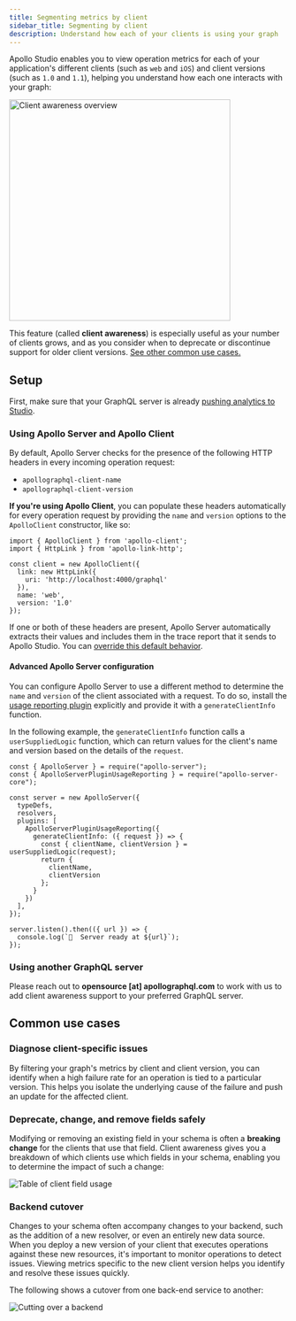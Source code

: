 ```yaml
---
title: Segmenting metrics by client
sidebar_title: Segmenting by client
description: Understand how each of your clients is using your graph
---
```


Apollo Studio enables you to view operation metrics for each of your application's different clients (such as `web` and `iOS`) and client versions (such as `1.0` and `1.1`), helping you understand how each one interacts with your graph:

<img src="../img/client-awareness/overview.jpg" class="screenshot" alt="Client awareness overview" width="400" />

This feature (called **client awareness**) is especially useful as your number of clients grows, and as you consider when to deprecate or discontinue support for older client versions. [See other common use cases.](#common-use-cases)

## Setup

First, make sure that your GraphQL server is already [pushing analytics to Studio](./usage-reporting).

### Using Apollo Server and Apollo Client

By default, Apollo Server checks for the presence of the following HTTP headers in every incoming operation request:

* `apollographql-client-name`
* `apollographql-client-version`

**If you're using Apollo Client**, you can populate these headers automatically for every operation request by providing the `name` and `version` options to the `ApolloClient` constructor, like so:

```js{8-9}
import { ApolloClient } from 'apollo-client';
import { HttpLink } from 'apollo-link-http';

const client = new ApolloClient({
  link: new HttpLink({
    uri: 'http://localhost:4000/graphql'
  }),
  name: 'web',
  version: '1.0'
});
```

If one or both of these headers are present, Apollo Server automatically extracts their values and includes them in the trace report that it sends to Apollo Studio. You can [override this default behavior](#advanced-apollo-server-configuration).

#### Advanced Apollo Server configuration

You can configure Apollo Server to use a different method to determine the `name` and `version` of the client associated with a request. To do so, install the [usage reporting plugin](https://www.apollographql.com/docs/apollo-server/api/plugin/usage-reporting/) explicitly and provide it with a `generateClientInfo` function.

In the following example, the `generateClientInfo` function calls a `userSuppliedLogic` function, which can return values for the client's name and version based on the details of the `request`.

```js{8-14}
const { ApolloServer } = require("apollo-server");
const { ApolloServerPluginUsageReporting } = require("apollo-server-core");

const server = new ApolloServer({
  typeDefs,
  resolvers,
  plugins: [
    ApolloServerPluginUsageReporting({
      generateClientInfo: ({ request }) => {
        const { clientName, clientVersion } = userSuppliedLogic(request);
        return {
          clientName,
          clientVersion
        };
      }
    })
  ],
});

server.listen().then(({ url }) => {
  console.log(`🚀  Server ready at ${url}`);
});
```

### Using another GraphQL server

Please reach out to **opensource [at] apollographql.com** to work with us to add
client awareness support to your preferred GraphQL server.

## Common use cases

### Diagnose client-specific issues

By filtering your graph's metrics by client and client version, you can identify when a high failure rate for an operation is tied to a particular version. This helps you isolate the underlying cause of the failure and push an update for the affected client.

### Deprecate, change, and remove fields safely

Modifying or removing an existing field in your schema is often a **breaking change** for the clients that use that field. Client awareness gives you a breakdown of which clients use which fields in your schema, enabling you to determine the impact of such a change:

<img src="../img/client-awareness/field-usage.png" class="screenshot" alt="Table of client field usage" />

### Backend cutover

Changes to your schema often accompany changes to your backend, such as the addition of a new resolver, or even an entirely new data source. When you deploy a new version of your client that executes operations against these new resources, it's important to monitor operations to detect issues. Viewing metrics specific to the new client version helps you identify and resolve these issues quickly.

The following shows a cutover from one back-end service to another:

<img src="../img/client-awareness/cutover.png" class="screenshot" alt="Cutting over a backend" />
